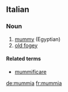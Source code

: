 ==Italian==

===Noun===
{{it-noun|mummi|f|a|e}}

# [[mummy]] (Egyptian)
# [[old fogey]]

====Related terms====
*[[mummificare]]

[[de:mummia]]
[[fr:mummia]]